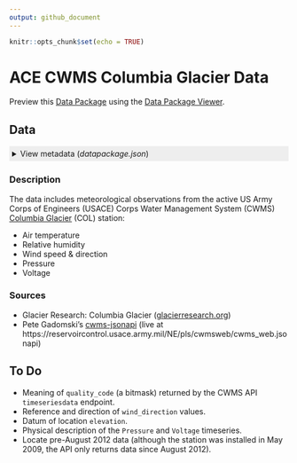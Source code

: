 ```yaml
---
output: github_document
---
```


```r
knitr::opts_chunk$set(echo = TRUE)
```

# ACE CWMS Columbia Glacier Data

Preview this [Data Package](http://specs.frictionlessdata.io/data-packages/) using the [Data Package Viewer](http://data.okfn.org/tools/view?url=https://github.com/columbia-glacier/usace-cwms-col).

## Data

<details style="background-color: #eee;padding: 5px;"><summary>View metadata (<i>datapackage.json</i>)</summary>
```r
txt <- dpkg::as_markdown(dpkg:::read_meta())
cat(txt)
```
</details>

### Description

The data includes meteorological observations from the active US Army Corps of Engineers (USACE) Corps Water Management System (CWMS) [Columbia Glacier](http://glacierresearch.com/locations/columbia/) (COL) station:

- Air temperature
- Relative humidity
- Wind speed & direction
- Pressure
- Voltage

### Sources

- Glacier Research: Columbia Glacier ([glacierresearch.org](http://glacierresearch.org/))
- Pete Gadomski's [cwms-jsonapi](https://github.com/gadomski/cwms-jsonapi) (live at https://reservoircontrol.usace.army.mil/NE/pls/cwmsweb/cwms_web.jsonapi)

## To Do

- Meaning of `quality_code` (a bitmask) returned by the CWMS API `timeseriesdata` endpoint.
- Reference and direction of `wind_direction` values.
- Datum of location `elevation`.
- Physical description of the `Pressure` and `Voltage` timeseries.
- Locate pre-August 2012 data (although the station was installed in May 2009, the API only returns data since August 2012).
